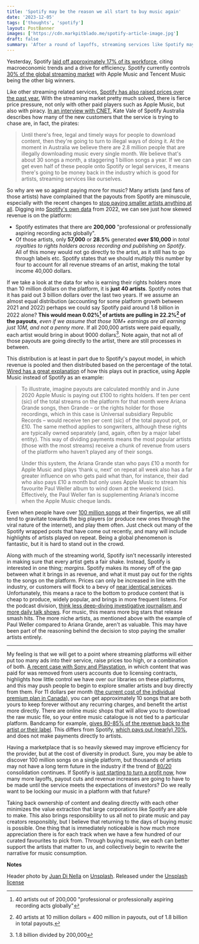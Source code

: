 ```yaml
---
title: 'Spotify may be the reason we all start to buy music again'
date: '2023-12-05'
tags: ['thoughts', 'spotify']
layout: PostBanner
images: ['https://cdn.markpitblado.me/spotify-article-image.jpg']
draft: false
summary: 'After a round of layoffs, streaming services like Spotify may continue to get worse for users in an effort to make more profit. Buying music better supports artists and can help avoid being locked into the company on its way down.'
---
```


Yesterday, Spotify [laid off approximately 17% of its workforce](https://www.cbc.ca/news/business/spotify-cutting-17-per-cent-workforce-1.7048124), citing macroeconomic trends and a drive for efficiency. Spotify currently controls [30% of the global streaming market](https://www.midiaresearch.com/blog/music-subscriber-market-shares-2022) with Apple Music and Tencent Music being the other big winners.

Like other streaming related services, [Spotify has also raised prices over the past year.](https://newsroom.spotify.com/2023-07-24/adjusting-our-spotify-premium-prices/) With the streaming market pretty much solved, there is fierce price pressure, not only with other paid players such as Apple Music, but also with piracy. [In an interview with CNET](https://www.cnet.com/tech/services-and-software/spotify-australia-our-major-competitor-is-piracy/), Kate Vale of Spotify Australia describes how many of the new customers that the service is trying to chase are, in fact, the pirates:

> Until there's free, legal and timely ways for people to download content, then they're going to turn to illegal ways of doing it. At the moment in Australia we believe there are 2.8 million people that are illegally downloading music every single month. We believe that's about 30 songs a month, a staggering 1 billion songs a year. If we can get even half of these people onto Spotify or legal services, it means there's going to be money back in the industry which is good for artists, streaming services like ourselves.

So why are we so against paying more for music? Many artists (and fans of those artists) have complained that the payouts from Spotify are minuscule, especially with the recent changes to [stop paying smaller artists anything at all](https://www.theguardian.com/commentisfree/2023/nov/30/spotify-smaller-artists-wrapped-indie-musicians). Digging into [Spotify's own data](https://loudandclear.byspotify.com/) from 2022, we can see just how skewed revenue is on the platform:

- Spotify estimates that there are **200,000** "professional or professionally aspiring recording acts globally".
- Of those artists, only **57,000** or **28.5\%** generated **over $10,000** in *total royalties to rights holders across recording and publishing on Spotify*. All of this money would not go directly to the artist, as it still has to go through labels etc. Spotify states that we should multiply this number by four to account for all revenue streams of an artist, making the total income 40,000 dollars.

If we take a look at the data for who is earning their rights holders more than 10 million dollars on the platform, it is **just 40 artists**. Spotify notes that it has paid out 3 billion dollars over the last two years. If we assume an almost equal distribution (accounting for some platform growth between 2021 and 2022) perhaps we could say Spotify paid around 1.8 billion in 2022 alone? **This would mean 0.02\%[^1] of artists are pulling in 22.2%[^2] of the payouts**, *even if we assume that those 10M+ earnings are all earning just 10M, and not a penny more*. If all 200,000 artists were paid equally, each artist would bring in about 9000 dollars[^3]. Note again, that not all of those payouts are going directly to the artist, there are still processes in between.

This distribution is at least in part due to Spotify's payout model, in which revenue is pooled and then distributed based on the percentage of the total. [Wired has a great explanation](https://www.wired.co.uk/article/music-streaming-ucps-spotify) of how this plays out in practice, using Apple Music instead of Spotify as an example:

> To illustrate, imagine payouts are calculated monthly and in June 2020 Apple Music is paying out £100 to rights holders. If ten per cent (sic) of the total streams on the platform for that month were Ariana Grande songs, then Grande – or the rights holder for those recordings, which in this case is Universal subsidiary Republic Records – would receive ten per cent (sic) of the total payout pot, or £10. The same method applies to songwriters, although these rights are typically owned separately (and, again, often by a major label entity). This way of dividing payments means the most popular artists (those with the most streams) receive a chunk of revenue from users of the platform who haven’t played any of their songs.
>
> Under this system, the Ariana Grande stan who pays £10 a month for Apple Music and plays ‘thank u, next’ on repeat all week also has a far greater influence on who gets paid what than, for instance, their dad who also pays £10 a month but only uses Apple Music to stream his favourite Paul Weller album to wind down at the weekend (sic). Effectively, the Paul Weller fan is supplementing Ariana’s income when the Apple Music cheque lands.

Even when people have over [100 million songs](https://newsroom.spotify.com/company-info/) at their fingertips, we all still tend to gravitate towards the big players (or produce new ones through the viral nature of the internet), and play them often. Just check out many of the Spotify wrapped posts that have come out recently, and many will include highlights of artists played on repeat. Being a global phenomenon is fantastic, but it is hard to stand out in the crowd.

Along with much of the streaming world, Spotify isn't necessarily interested in making sure that every artist gets a fair shake. Instead, Spotify is interested in one thing; *margins*. Spotify makes its money off of the gap between what it brings in as revenue, and what it must pay out for the rights to the songs on the platform. Prices can only be increased in line with the industry, or customers will flock to a bevy of [near identical services](https://www.cnet.com/tech/services-and-software/best-music-streaming-service/). Unfortunately, this means a race to the bottom to produce content that is cheap to produce, widely popular, and brings in more frequent listens. For the podcast division, [think less deep-diving investigative journalism and more daily talk shows](https://www.theverge.com/2023/12/5/23989879/spotify-heavyweight-gimlet-stolen-pulitzer-layoff-daniel-ek). For music, this means more big stars that release smash hits. The more niche artists, as mentioned above with the example of Paul Weller compared to Ariana Grande, aren't as valuable. This may have been part of the reasoning behind the decision to stop paying the smaller artists entirely.

---

My feeling is that we will get to a point where streaming platforms will either put too many ads into their service, raise prices too high, or a combination of both. [A recent case with Sony and Playstation](https://www.theverge.com/2023/12/5/23989290/playstation-digital-ownership-sucks), in which content that was paid for was removed from users accounts due to licensing contracts, highlights how little control we have over our libraries on these platforms, and this may push people to begin to explore smaller artists and buy directly from them. For 11 dollars per month ([the current cost of the individual premium plan in Canada](https://globalnews.ca/news/9854702/spotify-price-increase-canada/)), you can get approximately 10 songs that are both yours to keep forever without any recurring charges, and benefit the artist more directly. There are online music shops that will allow you to download the raw music file, so your entire music catalogue is not tied to a particular platform. Bandcamp for example, [gives 80-85% of the revenue back to the artist *or* their label](https://bandcamp.com/fair_trade_music_policy). This differs from Spotify, [which pays out (nearly) 70%](https://loudandclear.byspotify.com/#box-2), and does not make payments directly to artists. 

Having a marketplace that is so heavily skewed may improve efficiency for the provider, but at the cost of diversity in product. Sure, you may be able to discover 100 million songs on a single platform, but thousands of artists may not have a long term future in the industry if the trend of [80/20](https://en.wikipedia.org/wiki/Pareto_principle) consolidation continues. If Spotify is [just starting to turn a profit now](https://www.ft.com/content/dcb2e9ee-8baa-4442-b13d-5babbfee04e5), how many more layoffs, payout cuts and revenue increases are going to have to be made until the service meets the expectations of investors? Do we really want to be locking our music in a platform with that future? 

Taking back ownership of content and dealing directly with each other minimizes the value extraction that large corporations like Spotify are able to make. This also brings responsibility to us all not to pirate music and pay creators responsibly, but I believe that returning to the days of buying music is possible. One thing that is immediately noticeable is how much more appreciation there is for each track when we have a few hundred of our curated favourites to pick from. Through buying music, we each can better support the artists that matter to us, and collectively begin to rewrite the narrative for music consumption.

**Notes** 

Header photo by <a href="https://unsplash.com/@juandinella?utm_content=creditCopyText&utm_medium=referral&utm_source=unsplash">Juan Di Nella</a> on <a href="https://unsplash.com/photos/a-black-and-white-shot-of-a-wire-plugged-in-into-a-guitar-OUgLA2unwtg?utm_content=creditCopyText&utm_medium=referral&utm_source=unsplash">Unsplash</a>. Released under the [Unsplash license](https://unsplash.com/license)
  


[^1]: 40 artists out of 200,000 "professional or professionally aspiring recording acts globally"
[^2]: 40 artists at 10 million dollars = 400 million in payouts, out of 1.8 billion in total payouts.
[^3]: 1.8 billion divided by 200,000




